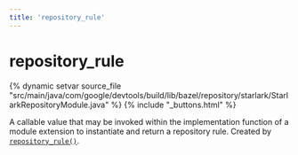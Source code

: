 ```yaml
---
title: 'repository_rule'
---
```


<html devsite>
<head>
  <meta name="project_path" value="/_project.yaml">
  <meta name="book_path" value="/_book.yaml">
</head>
<body>

<h1 class="page-title" id="modules.repository_rule">repository_rule</h1>

{% dynamic setvar source_file "src/main/java/com/google/devtools/build/lib/bazel/repository/starlark/StarlarkRepositoryModule.java" %}
{% include "_buttons.html" %}
<!-- {% raw %} -->

A callable value that may be invoked within the implementation function of a module extension to instantiate and return a repository rule. Created by <a href="../globals/bzl.html#repository_rule"><code>repository_rule()</code></a>.




</body>
</html>

<!-- {% endraw %} -->
